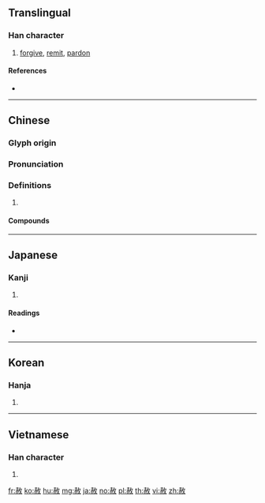{{character info/new}}
==Translingual==

===Han character===
{{Han char|rn=155|rad=赤|as=04|sn=11|four=48340|canj=GCOK}}

# [[forgive]], [[remit]], [[pardon]]

====References====
* {{Han ref|kx=1213.290|dkj=36999|dj=1681.060|hdz=53507.060|uh=8D66|ud=36198|bh=B36A|bd=45930}}

----

==Chinese==
{{zh-forms}}

===Glyph origin===
{{Han etym}}

===Pronunciation===
{{zh-pron
|m=shè
|c=se3
|h=pfs=sa
|mn=sià/twv:sè
|mc=y
|oc=y
|cat=
}}

===Definitions===
{{zh-hanzi}}

# {{rfdef|zh}}

====Compounds====
{{zh-der|恩赦|三赦|十惡不赦|大赦|大赦天下|放赦|特赦|獨角赦書|特赦令|曲赦|赦宥|赦書|罪不可赦|赦免|赦罪|肆赦|赦文|貰赦}}

----

==Japanese==

===Kanji===
{{ja-kanji|grade=c|rs=赤04}}

# {{defn|lang=ja|sort=赤04}}

====Readings====
* {{ja-readings|on=[[しゃ]] (sha)|kun=[[ゆるす]] (yurusu)|nanori=}}

----

==Korean==

===Hanja===
{{ko-hanja|hangeul=사|eumhun=|rv=sa|mr=sa|y=sa}}

# {{defn|lang=ko|sort=赤04}}

----

==Vietnamese==

===Han character===
{{vi-hantu|[[xá]], [[tha]], [[xoá]]|rs=赤04}}

# {{defn|lang=vi}}

[[fr:赦]]
[[ko:赦]]
[[hu:赦]]
[[mg:赦]]
[[ja:赦]]
[[no:赦]]
[[pl:赦]]
[[th:赦]]
[[vi:赦]]
[[zh:赦]]